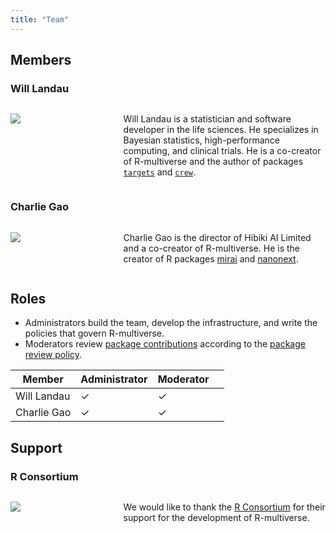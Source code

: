 ```yaml
---
title: "Team"
---
```


## Members

::: {.container}

::: {.row}
### Will Landau
:::: {.columns}
::: {.column width=20%}
<a href="https://github.com/wlandau" target="_blank">
  <img src="https://github.com/wlandau.png" class="img-fluid rounded-circle">
</a>
:::
::: {.column width=10%}
:::
::: {.column width=70%}
Will Landau is a statistician and software developer in the life sciences. He specializes in Bayesian statistics, high-performance computing, and clinical trials. He is a co-creator of R-multiverse and the author of packages [`targets`](https://docs.ropensci.org/targets) and [`crew`](https://wlandau.github.io/crew).
:::
::::
:::

::: {.row}
### Charlie Gao
:::: {.columns}
::: {.column width=20%}
<a href="https://github.com/shikokuchuo" target="_blank">
  <img src="https://github.com/shikokuchuo.png" class="img-fluid rounded-circle">
</a>
:::
::: {.column width=10%}
:::
::: {.column width=70%}
Charlie Gao is the director of Hibiki AI Limited and a co-creator of R-multiverse. He is the creator of R packages [mirai](https://github.com/shikokuchuo/mirai) and [nanonext](https://github.com/shikokuchuo/nanonext).
:::
::::
:::

:::

## Roles

* Administrators build the team, develop the infrastructure, and write the policies that govern R-multiverse.
* Moderators review [package contributions](contributors.qmd) according to the [package review policy](review.qmd).

Member | Administrator | Moderator
---|---|---|---
Will Landau | ✓ | ✓ 
Charlie Gao | ✓ | ✓ 

## Support

::: {.container}

::: {.row}
### R Consortium
:::: {.columns}
::: {.column width=20%}
<a href="https://www.r-consortium.org" target="_blank">
  <img src="https://github.com/rconsortium.png" class="img-fluid rounded-circle">
</a>
:::
::: {.column width=10%}
:::
::: {.column width=70%}
We would like to thank the [R Consortium](https://www.r-consortium.org) for their support for the development of R-multiverse. 
:::
::::
:::

:::
